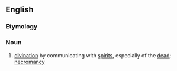 ==English==

===Etymology===
{{confix|psycho|mancy|lang=en}}

===Noun===
{{en-noun|-}}

# [[divination]] by communicating with [[spirit]]s, especially of the [[dead]]; [[necromancy]]